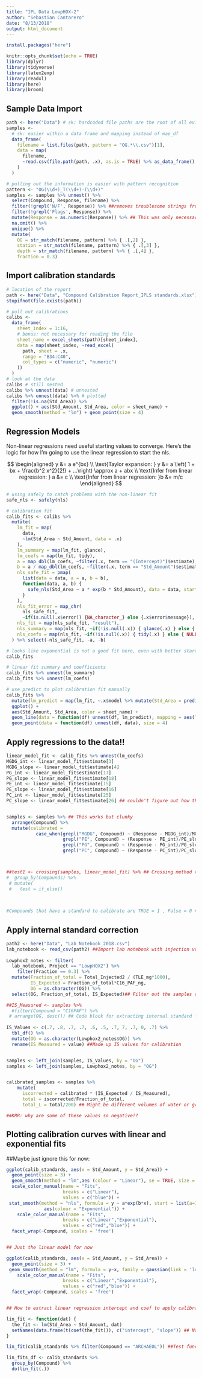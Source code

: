 ```yaml
---
title: "IPL Data LowpHOX-2"
author: "Sebastian Cantarero"
date: "8/13/2018"
output: html_document
---
```


```r
install.packages("here")
```


```r
knitr::opts_chunk$set(echo = TRUE)
library(dplyr)
library(tidyverse)
library(latex2exp)
library(readxl)
library(here) 
library(broom) 
```


## Sample Data Import


```r
path <- here("Data") # sk: hardcoded file paths are the root of all evil
samples <-
  # sk: easier within a data frame and mapping instead of map_df
  data_frame(
    filename = list.files(path, pattern = "OG.*\\.csv")[1],
    data = map(
      filename,
      ~read.csv(file.path(path, .x), as.is = TRUE) %>% as_data_frame()
    )
  )

# pulling out the information is easier with pattern recognition
pattern <- "OG(\\d+)_T(\\d+)-(\\d+)"
samples <- samples %>% unnest() %>% 
  select(Compound, Response, filename) %>% 
  filter(!grepl('N/F', Response)) %>% ##removes troublesome strings from the quant report
  filter(!grepl('Flags', Response)) %>%
  mutate(Response = as.numeric(Response)) %>% ## This was only necessary because the skip rows wasn't working as expected
  na.omit() %>%
  unique() %>%
  mutate(
    OG = str_match(filename, pattern) %>% { .[,2] },
    station = str_match(filename, pattern) %>% { .[,3] },
    depth = str_match(filename, pattern) %>% { .[,4] },
    fraction = 0.3)
```

## Import calibration standards

```r
# location of the report
path <- here("Data", "Compound Calibration Report_IPLS standards.xlsx")
stopifnot(file.exists(path))

# pull out calibrations
calibs <- 
  data_frame(
    sheet_index = 1:16,
    # bonus: not necessary for reading the file
    sheet_name = excel_sheets(path)[sheet_index],
    data = map(sheet_index, ~read_excel(
      path, sheet = .x, 
      range = "B34:C40",
      col_types = c("numeric", "numeric")
    ))
  )
# look at the data
calibs # still nested
calibs %>% unnest(data) # unnested
calibs %>% unnest(data) %>% # plotted
  filter(!is.na(Std_Area)) %>% 
  ggplot() + aes(Std_Amount, Std_Area, color = sheet_name) + 
  geom_smooth(method = "lm") + geom_point(size = 4)
```


## Regression Models

Non-linear regressions need useful starting values to converge. Here's the logic for how I'm going to use the linear regression to start the nls.

$$
\begin{aligned}
y &= a e^{bx} \\
\text{Taylor expansion:  } y &= a \left( 1 + bx + \frac{b^2 x^2}{2!} + ...\right) \approx a + abx \\
\text{Infer from linear regression: } a &= c \\
\text{Infer from linear regression: }b &= m/c
\end{aligned}
$$

```r
# using safely to catch problems with the non-linear fit
safe_nls <- safely(nls)

# calibration fit
calib_fits <- calibs %>% 
  mutate(
    lm_fit = map(
      data, 
      ~lm(Std_Area ~ Std_Amount, data = .x)
    ),
    lm_summary = map(lm_fit, glance),
    lm_coefs = map(lm_fit, tidy),
    a = map_dbl(lm_coefs, ~filter(.x, term == "(Intercept)")$estimate),
    b = a / map_dbl(lm_coefs, ~filter(.x, term == "Std_Amount")$estimate),
    nls_safe_fit = pmap(
      list(data = data, a = a, b = b),
      function(data, a, b) {
        safe_nls(Std_Area ~ a * exp(b * Std_Amount), data = data, start = list(a = a, b = b))
      }
    ),
    nls_fit_error = map_chr(
      nls_safe_fit, 
      ~if(is.null(.x$error)) {NA_character_} else {.x$error$message}),
    nls_fit = map(nls_safe_fit, "result"),
    nls_summary = map(nls_fit, ~if(!is.null(.x)) { glance(.x) } else { NULL }),
    nls_coefs = map(nls_fit, ~if(!is.null(.x)) { tidy(.x) } else { NULL })
  ) %>% select(-nls_safe_fit, -a, -b) 

# looks like exponential is not a good fit here, even with better starting values
calib_fits

# linear fit summary and coefficients
calib_fits %>% unnest(lm_summary)
calib_fits %>% unnest(lm_coefs)
```

```r
# use predict to plot calibration fit manually
calib_fits %>% 
  mutate(lm_predict = map(lm_fit, ~.x$model %>% mutate(Std_Area = predict(.x)))) %>% 
  ggplot() + 
  aes(Std_Amount, Std_Area, color = sheet_name) + 
  geom_line(data = function(df) unnest(df, lm_predict), mapping = aes(linetype = "lm")) +
  geom_point(data = function(df) unnest(df, data), size = 4)
```


## Apply regressions to the data!!

```r
linear_model_fit <- calib_fits %>% unnest(lm_coefs)
MGDG_int <- linear_model_fit$estimate[3]
MGDG_slope <- linear_model_fit$estimate[4]
PG_int <- linear_model_fit$estimate[17]
PG_slope <- linear_model_fit$estimate[18]
PE_int <- linear_model_fit$estimate[15]
PE_slope <- linear_model_fit$estimate[16]
PC_int <- linear_model_fit$estimate[25]
PC_slope <- linear_model_fit$estimate[26] ## couldn't figure out how the crossing method Seb suggested would work, might need to clean up the claibration sheet names first. This is clunky, but serves as a place holder for now


samples <- samples %>% ## This works but clunky
  arrange(Compound) %>% 
  mutate(calibrated = 
           case_when(grepl("MGDG", Compound) ~ (Response - MGDG_int)/MGDG_slope, ##apply calib based on str
                     grepl("PE", Compound) ~ (Response - PE_int)/PE_slope,
                     grepl("PG", Compound) ~ (Response - PG_int)/PG_slope,
                     grepl("PC", Compound) ~ (Response - PC_int)/PC_slope))



##test1 <- crossing(samples, linear_model_fit) %>% ## Crossing method to apply calib?
#  group_by(Compounds) %>%
 # mutate(
 #   test = if_else()
         
         

#Compounds that have a standard to calibrate are TRUE = 1 , False = 0 ## Match strings?
```


## Apply internal standard correction
```r
path2 <- here("Data", "Lab Notebook_2018.csv")
lab_notebook <- read_csv(path2) ##Import lab notebook with injection volumes/concentrations
 
Lowphox2_notes <- filter(
  lab_notebook, Project == "LowpHOX2") %>% 
    filter(Fraction == 0.3) %>% 
  mutate(Fraction_of_total = Total_Injected2 / (TLE_mg*1000),
         IS_Expected = Fraction_of_total*C16_PAF_ng, 
         OG = as.character(OG)) %>% 
  select(OG, Fraction_of_total, IS_Expected)## Filter out the samples of interest

##IS_Measured <- samples %>% 
  #filter(Compound = "C16PAF") %>%
 # arrange(OG, desc()) ## Code block for extracting internal standard from fullscan run for now using fake numbers
  
IS_Values <- c(.7, .8, .7, .7, .6, .5, .7, 7, .7, 0, .7) %>% 
  tbl_df() %>% 
  mutate(OG = as.character(Lowphox2_notes$OG)) %>% 
  rename(IS_Measured = value) ##Made up IS values for calibration


samples <- left_join(samples, IS_Values, by = "OG") 
samples <- left_join(samples, Lowphox2_notes, by = "OG")


calibrated_samples <- samples %>% 
    mutate(
      iscorrected = calibrated * (IS_Expected / IS_Measured),
      total = iscorrected/Fraction_of_total,
      total_L = total/200) ## Might be different volumes of water or grams of sed

##KRR: why are some of these values so negative??
```





























## Plotting calibration curves with linear and exponential fits

##Maybe just ignore this for now:
```r
ggplot(calib_standards, aes(x = Std_Amount, y = Std_Area)) +
  geom_point(size = 3) + 
  geom_smooth(method = "lm",aes (colour = "Linear"), se = TRUE, size = 1) +  
  scale_color_manual(name = "Fits",
                     breaks = c("Linear"),
                     values = c("blue")) +
 stat_smooth(method = "nls", formula = y ~ a*exp(b*x), start = list(a=1,b=1), ## Can't get an exponential function to plot, what values to choose for a and b?
              aes(colour = "Exponential")) +
    scale_color_manual(name = "Fits",
                     breaks = c("Linear","Exponential"),
                     values = c("red","blue")) +
  facet_wrap(~Compound, scales = 'free')


## Just the linear model for now

ggplot(calib_standards, aes(x = Std_Amount, y = Std_Area)) +
  geom_point(size = 3) + 
 geom_smooth(method = "lm", formula = y~x, family = gaussian(link = 'log')) +
    scale_color_manual(name = "Fits",
                     breaks = c("Linear","Exponential"),
                     values = c("red","blue")) +
  facet_wrap(~Compound, scales = 'free')


## How to extract linear regression intercept and coef to apply calibrations?

lin_fit <- function(dat) {
  the_fit <- lm(Std_Area ~ Std_Amount, dat)
  setNames(data.frame(t(coef(the_fit))), c("intercept", "slope")) ## Not sure I understand why this works
}

lin_fit(calib_standards %>% filter(Compound == "ARCHAEOL")) ##Test function works on 1 compound

lin_fits_df <- calib_standards %>% 
  group_by(Compound) %>% 
  do(lin_fit(.))



```
